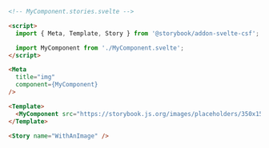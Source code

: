 ```html
<!-- MyComponent.stories.svelte -->

<script>
  import { Meta, Template, Story } from '@storybook/addon-svelte-csf';

  import MyComponent from './MyComponent.svelte';
</script>

<Meta
  title="img"
  component={MyComponent}
/>

<Template>
  <MyComponent src="https://storybook.js.org/images/placeholders/350x150.png" alt="My CDN placeholder" />
</Template>

<Story name="WithAnImage" />
```